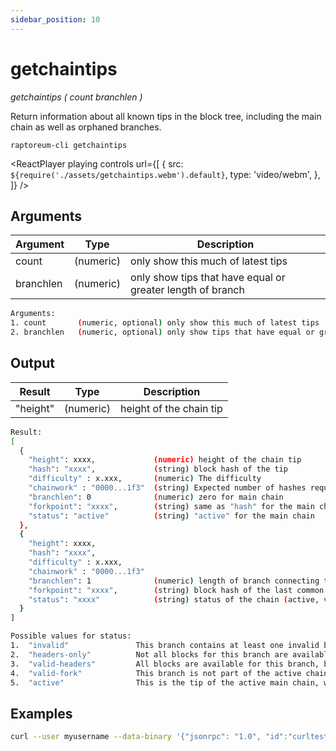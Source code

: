 ```yaml
---
sidebar_position: 10
---
```



# getchaintips

_getchaintips ( count branchlen )_

Return information about all known tips in the block tree, including the main chain as well as orphaned branches.

`raptoreum-cli getchaintips`

<ReactPlayer
  playing
  controls
  url={[
    {
      src: `${require('./assets/getchaintips.webm').default}`,
      type: 'video/webm',
    },
  ]}
/>

## Arguments

| Argument  | Type      | Description                                                |
| --------- | --------- | ---------------------------------------------------------- |
| count     | (numeric) | only show this much of latest tips                         |
| branchlen | (numeric) | only show tips that have equal or greater length of branch |

```bash
Arguments:
1. count       (numeric, optional) only show this much of latest tips
2. branchlen   (numeric, optional) only show tips that have equal or greater length of branch
```

## Output

| Result   | Type      | Description             |
| -------- | --------- | ----------------------- |
| "height" | (numeric) | height of the chain tip |

```bash
Result:
[
  {
    "height": xxxx,             (numeric) height of the chain tip
    "hash": "xxxx",             (string) block hash of the tip
    "difficulty" : x.xxx,       (numeric) The difficulty
    "chainwork" : "0000...1f3"  (string) Expected number of hashes required to produce the current chain (in hex)
    "branchlen": 0              (numeric) zero for main chain
    "forkpoint": "xxxx",        (string) same as "hash" for the main chain
    "status": "active"          (string) "active" for the main chain
  },
  {
    "height": xxxx,
    "hash": "xxxx",
    "difficulty" : x.xxx,
    "chainwork" : "0000...1f3"
    "branchlen": 1              (numeric) length of branch connecting the tip to the main chain
    "forkpoint": "xxxx",        (string) block hash of the last common block between this tip and the main chain
    "status": "xxxx"            (string) status of the chain (active, valid-fork, valid-headers, headers-only, invalid)
  }
]

Possible values for status:
1.  "invalid"               This branch contains at least one invalid block
2.  "headers-only"          Not all blocks for this branch are available, but the headers are valid
3.  "valid-headers"         All blocks are available for this branch, but they were never fully validated
4.  "valid-fork"            This branch is not part of the active chain, but is fully validated
5.  "active"                This is the tip of the active main chain, which is certainly valid
```

## Examples

```bash
curl --user myusername --data-binary '{"jsonrpc": "1.0", "id":"curltest", "method": "getchaintips", "params": [] }' -H 'content-type: text/plain;' http://127.0.0.1:9998/
```
